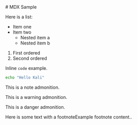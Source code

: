 

<FootnoteProvider>
# MDX Sample

Here is a list:

- Item one
- Item two
  - Nested item a
  - Nested item b

1. First ordered
2. Second ordered

Inline `code` example.

```bash
echo "Hello Kali"
```

<div className="admonition admonition-note">
  <p>This is a note admonition.</p>
</div>

<div className="admonition admonition-warning">
  <p>This is a warning admonition.</p>
</div>

<div className="admonition admonition-danger">
  <p>This is a danger admonition.</p>
</div>

Here is some text with a footnote<Footnote>Example footnote content.</Footnote>.
</FootnoteProvider>
